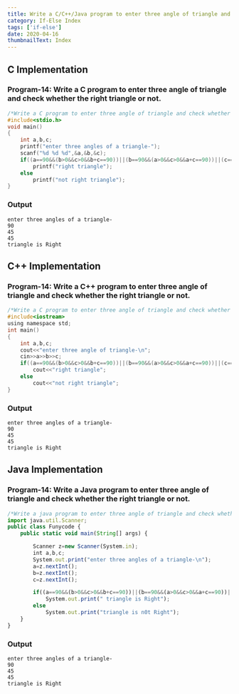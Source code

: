 ```yaml
---
title: Write a C/C++/Java program to enter three angle of triangle and check whether the right triangle or not.
category: If-Else Index
tags: ['if-else']
date: 2020-04-16
thumbnailText: Index
---
```


## C Implementation
### Program-14: Write a C program to enter three angle of triangle and check whether the right triangle or not.
```c
/*Write a C program to enter three angle of triangle and check whether the right triangle or not.*/
#include<stdio.h>
void main()
{
    int a,b,c;
    printf("enter three angles of a triangle-");
    scanf("%d %d %d",&a,&b,&c);
    if((a==90&&(b>0&&c>0&&b+c==90))||(b==90&&(a>0&&c>0&&a+c==90))||(c==90&&(a>0&&b>0&&a+b==90)))
        printf("right triangle");
    else
        printf("not right triangle");
}
```
### Output
```
enter three angles of a triangle-
90
45
45
triangle is Right
```

## C++ Implementation
### Program-14: Write a C++ program to enter three angle of triangle and check whether the right triangle or not.
```c
/*Write a C program to enter three angle of triangle and check whether the right triangle or not.*/
#include<iostream>
using namespace std;
int main()
{
    int a,b,c;
    cout<<"enter three angle of triangle-\n";
    cin>>a>>b>>c;
    if((a==90&&(b>0&&c>0&&b+c==90))||(b==90&&(a>0&&c>0&&a+c==90))||(c==90&&(a>0&&b>0&&a+b==90)))
        cout<<"right triangle";
    else
        cout<<"not right triangle";
}
```
### Output
```
enter three angles of a triangle-
90
45
45
triangle is Right
```

## Java Implementation
### Program-14: Write a Java program to enter three angle of triangle and check whether the right triangle or not.
```js
/*Write a java program to enter three angle of triangle and check whether the right triangle or not.*/
import java.util.Scanner;
public class Funycode {
    public static void main(String[] args) {

        Scanner z=new Scanner(System.in);
        int a,b,c;
        System.out.print("enter three angles of a triangle-\n");
        a=z.nextInt();
        b=z.nextInt();
        c=z.nextInt();

        if((a==90&&(b>0&&c>0&&b+c==90))||(b==90&&(a>0&&c>0&&a+c==90))||(c==90&&(a>0&&b>0&&a+b==90)))
            System.out.print(" triangle is Right");
        else
            System.out.print("triangle is n0t Right");
    }
}
```
### Output
```
enter three angles of a triangle-
90
45
45
triangle is Right
```
